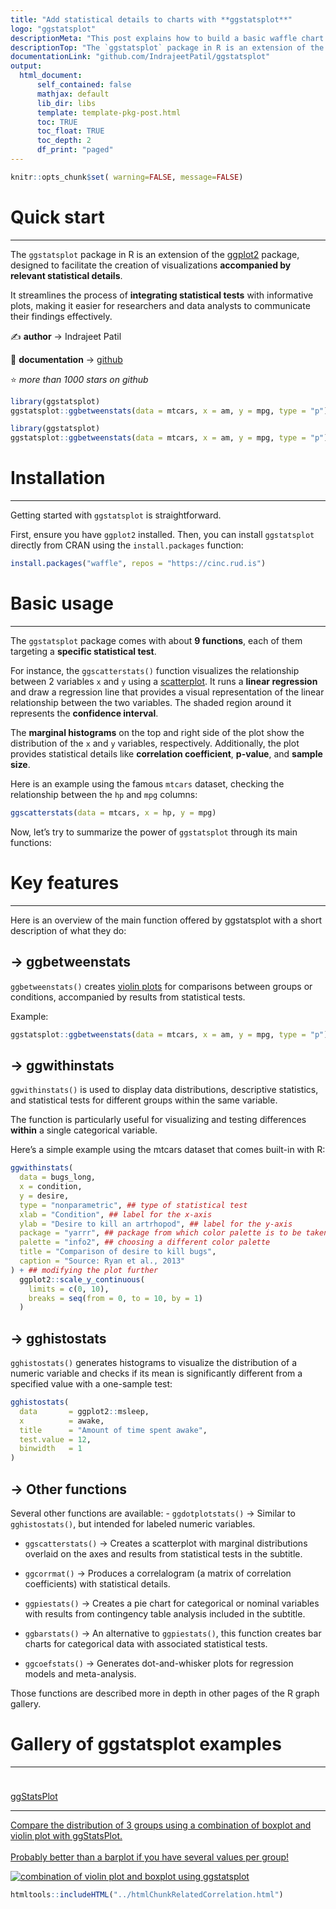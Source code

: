 ```yaml
---
title: "Add statistical details to charts with **ggstatsplot**"
logo: "ggstatsplot"
descriptionMeta: "This post explains how to build a basic waffle chart with R and the waffle package. It provides several reproducible examples with explanation and R code."
descriptionTop: "The `ggstatsplot` package in R is an extension of the [ggplot2](https://r-graph-gallery.com/ggplot2-package.html) package, designed to facilitate the creation of visualizations **accompanied by statistical details**.<br/>This post showcases the **key features** of `ggstatsplot` and provides a set of **graph examples** using the package."
documentationLink: "github.com/IndrajeetPatil/ggstatsplot"
output:
  html_document:
      self_contained: false    
      mathjax: default
      lib_dir: libs
      template: template-pkg-post.html
      toc: TRUE
      toc_float: TRUE
      toc_depth: 2
      df_print: "paged"
---
```



```r
knitr::opts_chunk$set( warning=FALSE, message=FALSE)
```

<div class="container">


# Quick start
***
The `ggstatsplot` package in R is an extension of the [ggplot2](https://r-graph-gallery.com/ggplot2-package.html) package, designed to facilitate the creation of visualizations **accompanied by relevant statistical details**. 


<div class = "row">

<div class = "col-md-5  col-sm-12 align-self-center">

It streamlines the process of **integrating statistical tests** with informative plots, making it easier for researchers and data analysts to communicate their findings effectively.

✍️ **author** &rarr; Indrajeet Patil

📘 **documentation** &rarr; [github](https://indrajeetpatil.github.io/ggstatsplot/)

⭐️ *more than 1000 stars on github*
</div>

<div class = "col-md-7  col-sm-12">
```r
library(ggstatsplot)
ggstatsplot::ggbetweenstats(data = mtcars, x = am, y = mpg, type = "p")
```
</div>
</div>

```r
library(ggstatsplot)
ggstatsplot::ggbetweenstats(data = mtcars, x = am, y = mpg, type = "p")
```






# Installation
***
Getting started with `ggstatsplot` is straightforward. 

First, ensure you have `ggplot2` installed. Then, you can install `ggstatsplot` directly from CRAN using the `install.packages` function:

```r
install.packages("waffle", repos = "https://cinc.rud.is")
```





# Basic usage 
***

The `ggstatsplot` package comes with about **9 functions**, each of them targeting a **specific statistical test**.

For instance, the `ggscatterstats()` function visualizes the relationship between 2 variables `x` and `y` using a [scatterplot](https://r-graph-gallery.com/scatterplot.html). It runs a **linear regression** and draw a regression line that provides a visual representation of the linear relationship between the two variables. The shaded region around it represents the **confidence interval**.

The **marginal histograms** on the top and right side of the plot show the distribution of the `x` and `y` variables, respectively. Additionally, the plot provides statistical details like **correlation coefficient**, **p-value**, and **sample size**.

Here is an example using the famous `mtcars` dataset, checking the relationship between the `hp` and `mpg` columns:

```r
ggscatterstats(data = mtcars, x = hp, y = mpg)
```

Now, let's try to summarize the power of `ggstatsplot` through its main functions:





# Key features
***

Here is an overview of the main function offered by ggstatsplot with a short description of what they do:

## &rarr; ggbetweenstats
`ggbetweenstats()` creates [violin plots](https://r-graph-gallery.com/violin.html) for comparisons between groups or conditions, accompanied by results from statistical tests.

Example:

```r
ggstatsplot::ggbetweenstats(data = mtcars, x = am, y = mpg, type = "p")
```



## &rarr; ggwithinstats
`ggwithinstats()` is used to display data distributions, descriptive statistics, and statistical tests for different groups within the same variable. 

The function is particularly useful for visualizing and testing differences **within** a single categorical variable.

Here's a simple example using the mtcars dataset that comes built-in with R:

```r
ggwithinstats(
  data = bugs_long,
  x = condition,
  y = desire,
  type = "nonparametric", ## type of statistical test
  xlab = "Condition", ## label for the x-axis
  ylab = "Desire to kill an artrhopod", ## label for the y-axis
  package = "yarrr", ## package from which color palette is to be taken
  palette = "info2", ## choosing a different color palette
  title = "Comparison of desire to kill bugs",
  caption = "Source: Ryan et al., 2013"
) + ## modifying the plot further
  ggplot2::scale_y_continuous(
    limits = c(0, 10),
    breaks = seq(from = 0, to = 10, by = 1)
  )
```



## &rarr; gghistostats

`gghistostats()` generates histograms to visualize the distribution of a numeric variable and checks if its mean is significantly different from a specified value with a one-sample test:

```r
gghistostats(
  data       = ggplot2::msleep,
  x          = awake,
  title      = "Amount of time spent awake",
  test.value = 12,
  binwidth   = 1
)
```

## &rarr; Other functions

Several other functions are available:
- `ggdotplotstats()` &rarr; Similar to `gghistostats()`, but intended for labeled numeric variables.

- `ggscatterstats()` &rarr; Creates a scatterplot with marginal distributions overlaid on the axes and results from statistical tests in the subtitle.

- `ggcorrmat()` &rarr; Produces a correlalogram (a matrix of correlation coefficients) with statistical details.

- `ggpiestats()` &rarr; Creates a pie chart for categorical or nominal variables with results from contingency table analysis included in the subtitle.

- `ggbarstats()` &rarr; An alternative to `ggpiestats()`, this function creates bar charts for categorical data with associated statistical tests.

- `ggcoefstats()` &rarr; Generates dot-and-whisker plots for regression models and meta-analysis.

Those functions are described more in depth in other pages of the R graph gallery.



# Gallery of ggstatsplot examples
***

<section class="bg" id="portfolio" style="padding-top: 10px"> <div class="container"> <div id="portfolio-items" class="row"> <div class="col-md-4 col-sm-12 portfolio-item"> <a class="portfolio-link" href="web-violinplot-with-ggstatsplot.html"> <div class="portfolio-hover"> <div class="portfolio-hover-content"> <p>ggStatsPlot</p><hr> <p class="explanation_portfolio">Compare the distribution of 3 groups using a combination of boxplot and violin plot with ggStatsPlot.<br/><br/>Probably better than a barplot if you have several values per group!</p></div></div><img class="img-fluid imgOfPortfolio" src="../img/fromTheWeb/web-violinplot-with-ggstatsplot-square.png" alt="combination of violin plot and boxplot using ggstatsplot"> </a> </div></div></div></section>





<!-- Close container -->
</div>






```r
htmltools::includeHTML("../htmlChunkRelatedCorrelation.html")
```




